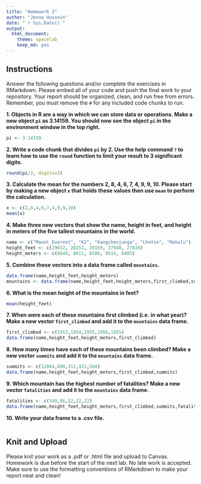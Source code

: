 ```yaml
---
title: "Homework 2"
author: "Jenna Hussein"
date: "`r Sys.Date()`"
output:
  html_document: 
    theme: spacelab
    keep_md: yes
---
```


## Instructions
Answer the following questions and/or complete the exercises in RMarkdown. Please embed all of your code and push the final work to your repository. Your report should be organized, clean, and run free from errors. Remember, you must remove the `#` for any included code chunks to run.  

**1. Objects in R are a way in which we can store data or operations. Make a new object `pi` as 3.14159. You should now see the object `pi` in the environment window in the top right.** 
```r
pi <- 3.14159
```

**2. Write a code chunk that divides `pi` by 2. Use the help command `?` to learn how to use the `round` function to limit your result to 3 significant digits.**  
```r
round(pi/2, digits=3)
```

**3. Calculate the mean for the numbers 2, 8, 4, 6, 7, 4, 9, 9, 10. Please start by making a new object `x` that holds these values then use `mean` to perform the calculation.**  
```r
x <- c(2,8,4,6,7,4,9,9,10)
mean(x)
```

**4. Make three new vectors that show the name, height in feet, and height in meters of the five tallest mountains in the world.**
```r
name <- c("Mount_Everest", "K2", "Kangchenjunga", "Lhotse", "Makalu")
height_feet <- c(29032, 28251, 28169, 27940, 27838)
height_meters <- c(8849, 8611, 8586, 8516, 8485)
```

**5. Combine these vectors into a data frame called `mountains`.**
```r
data.frame(name,height_feet,height_meters)
mountains <- data.frame(name,height_feet,height_meters,first_climbed,summits,fatalities)
```

**6. What is the mean height of the mountains in feet?**
```r
mean(height_feet)
```

**7. When were each of these mountains first climbed (i.e. in what year)? Make a new vector `first_climbed` and add it to the `mountains` data frame.**
```r
first_climbed <- c(1953,1954,1955,1956,1955)
data.frame(name,height_feet,height_meters,first_climbed)
```

**8. How many times have each of these mountains been climbed? Make a new vector `summits` and add it to the `mountains` data frame.**
```r
summits <- c(12884,800,312,933,560)
data.frame(name,height_feet,height_meters,first_climbed,summits)
```

**9. Which mountain has the highest number of fatalities? Make a new vector `fatalities` and add it to the `mountains` data frame.**
```r
fatalities <- c(340,96,52,22,22)
data.frame(name,height_feet,height_meters,first_climbed,summits,fatalities)
```

**10. Write your data frame to a .csv file.**
```r

```

## Knit and Upload
Please knit your work as a .pdf or .html file and upload to Canvas. Homework is due before the start of the next lab. No late work is accepted. Make sure to use the formatting conventions of RMarkdown to make your report neat and clean!  